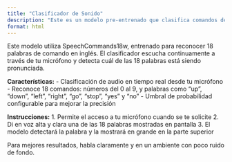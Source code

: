 ```yaml
---
title: "Clasificador de Sonido"
description: "Este es un modelo pre-entrenado que clasifica comandos de voz en tiempo real usando tu micrófono."
format: html
---
```


Este modelo utiliza SpeechCommands18w, entrenado para reconocer 18 palabras de comando en inglés. El clasificador escucha continuamente a través de tu micrófono y detecta cuál de las 18 palabras está siendo pronunciada.

**Características:**
- Clasificación de audio en tiempo real desde tu micrófono
- Reconoce 18 comandos: números del 0 al 9, y palabras como "up", "down", "left", "right", "go", "stop", "yes" y "no"
- Umbral de probabilidad configurable para mejorar la precisión

**Instrucciones:**
1. Permite el acceso a tu micrófono cuando se te solicite
2. Di en voz alta y clara una de las 18 palabras mostradas en pantalla
3. El modelo detectará la palabra y la mostrará en grande en la parte superior

::: {.callout-note}
Para mejores resultados, habla claramente y en un ambiente con poco ruido de fondo.
:::

<div id="p5-sketch">
  <div id="canvas-container"></div>
</div>

<script src="https://cdnjs.cloudflare.com/ajax/libs/p5.js/1.9.4/p5.min.js"></script>
<script src="https://unpkg.com/ml5@latest/dist/ml5.min.js"></script>
 
 
 
<script>
(function() {
  const sketch = (p) => {

    // Initialize a sound classifier method with SpeechCommands18w model. A callback needs to be passed.
    let classifier;

    // Array containing the 18 words of SpeechCommands18w
    let words = [
      "zero",
      "one",
      "two",
      "three",
      "four",
      "five",
      "six",
      "seven",
      "eight",
      "nine",
      "up",
      "down",
      "left",
      "right",
      "go",
      "stop",
      "yes",
      "no",
    ];

    // Variable for displaying the results on the canvas
    let predictedWord = "";

    p.preload = function() {
      // Options for the SpeechCommands18w model, the default probabilityThreshold is 0
      let options = { probabilityThreshold: 0.7 };
      // Load SpeechCommands18w sound classifier model
      classifier = ml5.soundClassifier("SpeechCommands18w", options);
    };

    p.setup = function() {
      p.createCanvas(650, 450);
      // Classify the sound from microphone in real time
      classifier.classifyStart(gotResult); // Este es el método correcto, no classifier.classifyStart
    };

    p.draw = function() {
      p.background(250);
      // Call function for displaying background words
      displayWords();

      // Once the model outputs results start displaying the predicted word on the canvas
      if (predictedWord !== "") {
        p.fill(211, 107, 255);
        p.textAlign(p.CENTER, p.CENTER);
        p.textSize(64);
        p.text(predictedWord, p.width / 2, 90);
      }
    };

    // Function to display the 18 words on the canvas
    function displayWords() {
      p.textAlign(p.CENTER, p.CENTER);
      p.textSize(32);
      p.fill(96);
      p.text("Say one of these words!", p.width / 2, 40);

      let x = 125;
      let y = 150;
      // Words appear in 3 columns of 6 rows
      for (let i = 0; i < words.length; i++) {
        p.fill(158);
        p.text(words[i], x, y);
        y += 50;
        if ((i + 1) % 6 === 0) {
          x += 200;
          y = 150;
        }
      }
    }

    // A function to run when we get any errors and the results
    function gotResult(results) {
      // The results are in an array ordered by confidence
      console.log(results);
      // Load the first label to the text variable displayed on the canvas
      if (results && results.length > 0) {
        predictedWord = results[0].label;
      }
    }

  }; 
    new p5(sketch);
})();
</script>